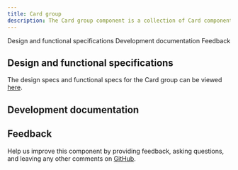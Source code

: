 ```yaml
---
title: Card group
description: The Card group component is a collection of Card components that can be used in block and group-level patterns.
---
```



<ComponentDescription name="Card group" type="ui" />

<AnchorLinks>

<AnchorLink>Design and functional specifications</AnchorLink>
<AnchorLink>Development documentation</AnchorLink>
<AnchorLink>Feedback</AnchorLink>

</AnchorLinks>

## Design and functional specifications

The design specs and functional specs for the Card group can be viewed <a href="https://ibm.box.com/s/r4nt1w1fe2gnuqn6m9gac48tll7jq5pl" target="_blank">here</a>.

## Development documentation

<ComponentStatus name="Card group" type="ui" />

## Feedback

Help us improve this component by providing feedback, asking questions, and leaving any other comments on [GitHub](https://github.com/carbon-design-system/carbon-for-ibm-dotcom).
